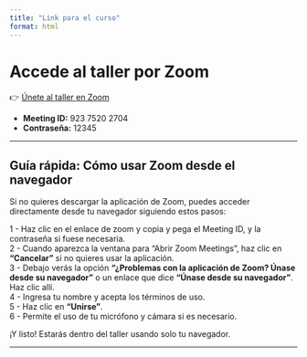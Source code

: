 ```yaml
---
title: "Link para el curso"
format: html
---
```


# Accede al taller por Zoom

👉 [Únete al taller en Zoom](https://app.zoom.us/wc/join)

- **Meeting ID:** 923 7520 2704  
- **Contraseña:** 12345

---

## Guía rápida: Cómo usar Zoom desde el navegador

Si no quieres descargar la aplicación de Zoom, puedes acceder directamente desde tu navegador siguiendo estos pasos:

1 - Haz clic en el enlace de zoom y copia y pega el Meeting ID, y la contraseña si fuese necesaria.  
2 - Cuando aparezca la ventana para "Abrir Zoom Meetings", haz clic en **"Cancelar"** si no quieres usar la aplicación.  
3 - Debajo verás la opción **"¿Problemas con la aplicación de Zoom? Únase desde su navegador"** o un enlace que dice **"Únase desde su navegador"**. Haz clic allí.  
4 - Ingresa tu nombre y acepta los términos de uso.  
5 - Haz clic en **"Unirse"**.  
6 - Permite el uso de tu micrófono y cámara si es necesario.  

¡Y listo! Estarás dentro del taller usando solo tu navegador.

---
